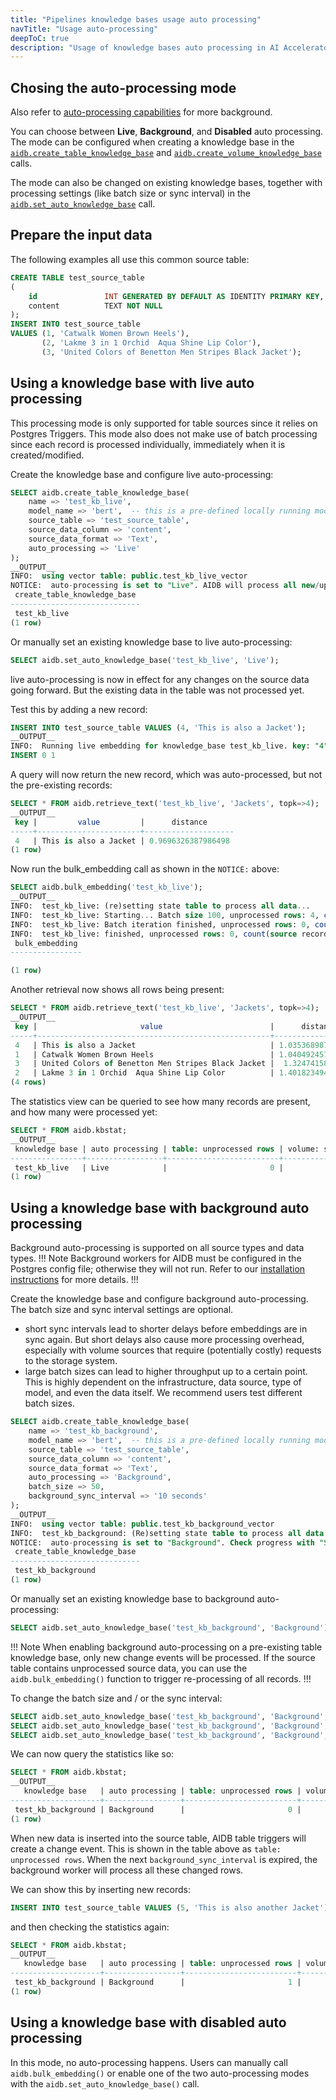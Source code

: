 ```yaml
---
title: "Pipelines knowledge bases usage auto processing"
navTitle: "Usage auto-processing"
deepToC: true
description: "Usage of knowledge bases auto processing in AI Accelerator Pipelines."
---
```



## Chosing the auto-processing mode
Also refer to [auto-processing capabilities](/edb-postgres-ai/1.3/ai-factory/pipeline/capabilities/auto-processing) for more background.

You can choose between **Live**, **Background**, and **Disabled** auto processing. The mode can be configured when creating a knowledge base in the
[`aidb.create_table_knowledge_base`](/edb-postgres-ai/1.3/ai-factory/pipeline/reference/knowledge_bases#aidbcreate_table_knowledge_base) and [`aidb.create_volume_knowledge_base`](/edb-postgres-ai/1.3/ai-factory/pipeline/reference/knowledge_bases#aidbcreate_volume_knowledge_base) calls.

The mode can also be changed on existing knowledge bases, together with processing settings (like batch size or sync interval) in the [`aidb.set_auto_knowledge_base`](/edb-postgres-ai/1.3/ai-factory/pipeline/reference/knowledge_bases#aidbset_auto_knowledge_base) call.

## Prepare the input data
The following examples all use this common source table:
```sql
CREATE TABLE test_source_table
(
    id               INT GENERATED BY DEFAULT AS IDENTITY PRIMARY KEY,
    content          TEXT NOT NULL
);
INSERT INTO test_source_table
VALUES (1, 'Catwalk Women Brown Heels'),
       (2, 'Lakme 3 in 1 Orchid  Aqua Shine Lip Color'),
       (3, 'United Colors of Benetton Men Stripes Black Jacket');
```



## Using a knowledge base with live auto processing
This processing mode is only supported for table sources since it relies on Postgres Triggers. This mode also does not make use of batch processing since each record is processed individually, immediately when it is created/modified.

Create the knowledge base and configure live auto-processing:
```sql
SELECT aidb.create_table_knowledge_base(
    name => 'test_kb_live',
    model_name => 'bert',  -- this is a pre-defined locally running model
    source_table => 'test_source_table',
    source_data_column => 'content',
    source_data_format => 'Text',
    auto_processing => 'Live'
);
__OUTPUT__
INFO:  using vector table: public.test_kb_live_vector
NOTICE:  auto-processing is set to "Live". AIDB will process all new/updates rows going forward. To process existing data, manually run "SELECT aidb.bulk_embedding('test_kb_live');"
 create_table_knowledge_base
-----------------------------
 test_kb_live
(1 row)
```

Or manually set an existing knowledge base to live auto-processing:
```sql
SELECT aidb.set_auto_knowledge_base('test_kb_live', 'Live');
```


live auto-processing is now in effect for any changes on the source data going forward. But the existing data in the table was not processed yet.

Test this by adding a new record:
```sql
INSERT INTO test_source_table VALUES (4, 'This is also a Jacket');
__OUTPUT__
INFO:  Running live embedding for knowledge_base test_kb_live. key: "4" content: "This is also a Jacket"
INSERT 0 1
```

A query will now return the new record, which was auto-processed, but not the pre-existing records:
```sql
SELECT * FROM aidb.retrieve_text('test_kb_live', 'Jackets', topk=>4);
__OUTPUT__
 key |         value         |      distance
-----+-----------------------+--------------------
 4   | This is also a Jacket | 0.9696326387986498
(1 row)
```

Now run the bulk_embedding call as shown in the `NOTICE:` above:
```sql
SELECT aidb.bulk_embedding('test_kb_live');
__OUTPUT__
INFO:  test_kb_live: (re)setting state table to process all data...
INFO:  test_kb_live: Starting... Batch size 100, unprocessed rows: 4, count(source records): 4, count(embeddings): 1
INFO:  test_kb_live: Batch iteration finished, unprocessed rows: 0, count(source records): 4, count(embeddings): 4
INFO:  test_kb_live: finished, unprocessed rows: 0, count(source records): 4, count(embeddings): 4
 bulk_embedding
----------------

(1 row)
```

Another retrieval now shows all rows being present:
```sql
SELECT * FROM aidb.retrieve_text('test_kb_live', 'Jackets', topk=>4);
__OUTPUT__
 key |                       value                        |      distance
-----+----------------------------------------------------+--------------------
 4   | This is also a Jacket                              | 1.0353689874817347
 1   | Catwalk Women Brown Heels                          | 1.0404924577497399
 3   | United Colors of Benetton Men Stripes Black Jacket |  1.324741586641547
 2   | Lakme 3 in 1 Orchid  Aqua Shine Lip Color          | 1.4018234945521992
(4 rows)
```

The statistics view can be queried to see how many records are present, and how many were processed yet:
```sql
SELECT * FROM aidb.kbstat;
__OUTPUT__
 knowledge base | auto processing | table: unprocessed rows | volume: scans completed | count(source records) | count(embeddings)
----------------+-----------------+-------------------------+-------------------------+-----------------------+-------------------
 test_kb_live   | Live            |                       0 |                         |                     4 |                 4
(1 row)
```



## Using a knowledge base with background auto processing
Background auto-processing is supported on all source types and data types.
!!! Note
Background workers for AIDB must be configured in the Postgres config file; otherwise they will not run.
Refer to our [installation instructions](/edb-postgres-ai/1.3/ai-factory/pipeline/installing) for more details.
!!!

Create the knowledge base and configure background auto-processing. The batch size and sync interval settings are optional.
- short sync intervals lead to shorter delays before embeddings are in sync again. But short delays also cause more processing overhead, especially with volume sources that require (potentially costly) requests to the storage system.
- large batch sizes can lead to higher throughput up to a certain point. This is highly dependent on the infrastructure, data source, type of model, and even the data itself. We recommend users test different batch sizes.

```sql
SELECT aidb.create_table_knowledge_base(
    name => 'test_kb_background',
    model_name => 'bert',  -- this is a pre-defined locally running model
    source_table => 'test_source_table',
    source_data_column => 'content',
    source_data_format => 'Text',
    auto_processing => 'Background',
    batch_size => 50,
    background_sync_interval => '10 seconds'
);
__OUTPUT__
INFO:  using vector table: public.test_kb_background_vector
INFO:  test_kb_background: (Re)setting state table to process all data...
NOTICE:  auto-processing is set to "Background". Check progress with "SELECT * FROM aidb.kbstat;"
 create_table_knowledge_base
-----------------------------
 test_kb_background
(1 row)
```

Or manually set an existing knowledge base to background auto-processing:
```sql
SELECT aidb.set_auto_knowledge_base('test_kb_background', 'Background');
```
!!! Note
When enabling background auto-processing on a pre-existing table knowledge base, only new change events will be processed.
If the source table contains unprocessed source data, you can use the `aidb.bulk_embedding()` function to trigger re-processing of all records.
!!!


To change the batch size and / or the sync interval:
```sql
SELECT aidb.set_auto_knowledge_base('test_kb_background', 'Background', batch_size=>10);
SELECT aidb.set_auto_knowledge_base('test_kb_background', 'Background', background_sync_interval=>'10 minutes');
SELECT aidb.set_auto_knowledge_base('test_kb_background', 'Background', batch_size=>10, background_sync_interval=>'10 minutes');
```

We can now query the statistics like so:
```sql
SELECT * FROM aidb.kbstat;
__OUTPUT__
   knowledge base   | auto processing | table: unprocessed rows | volume: scans completed | count(source records) | count(embeddings)
--------------------+-----------------+-------------------------+-------------------------+-----------------------+-------------------
 test_kb_background | Background      |                       0 |                         |                     4 |                 4
(1 row)
```

When new data is inserted into the source table, AIDB table triggers will create a change event. This is shown in the table above as `table: unprocessed rows`.
When the next `background_sync_interval` is expired, the background worker will process all these changed rows.

We can show this by inserting new records:

```sql
INSERT INTO test_source_table VALUES (5, 'This is also another Jacket');
```

and then checking the statistics again:
```sql
SELECT * FROM aidb.kbstat;
__OUTPUT__
   knowledge base   | auto processing | table: unprocessed rows | volume: scans completed | count(source records) | count(embeddings)
--------------------+-----------------+-------------------------+-------------------------+-----------------------+-------------------
 test_kb_background | Background      |                       1 |                         |                     5 |                 4
(1 row)
```



## Using a knowledge base with disabled auto processing

In this mode, no auto-processing happens. Users can manually call `aidb.bulk_embedding()` or enable one of the two auto-processing modes with the `aidb.set_auto_knowledge_base()` call.
